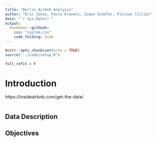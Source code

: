 ```yaml
---
title: "Berlin Airbnb Analysis"
author: "Eric Jonas, Pavlo Kravets, Simon Schäfer, Florian Tilliet"
date: "`r Sys.Date()`"
output: 
  bookdown::gitbook:
    css: "custom.css"
    code_folding: hide
---
```


```r
knitr::opts_chunk$set(echo = TRUE)
source("../code/setup.R")

full_refit = F
```

# Introduction
https://insideairbnb.com/get-the-data/

```r

```

## Data Description


## Objectives

